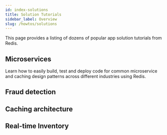 ```yaml
---
id: index-solutions
title: Solution Tutorials
sidebar_label: Overview
slug: /howtos/solutions
---
```



This page provides a listing of dozens of popular app solution tutorials from Redis.

## Microservices

Learn how to easily build, test and deploy code for common microservice and caching design patterns across different industries using Redis.

<div class="row">
  <div class="col">
    <RedisCard
      title="CQRS Pattern"
      description="How to build an e-commerce app using Redis with the CQRS Pattern"
      page="/howtos/solutions/microservices/cqrs"
    />
  </div>

<div class="col">
  <RedisCard
    title="Interservice Communication"
    description="Microservices Communication with Redis streams"
    page="/howtos/solutions/microservices/interservice-communication"
  />
</div>

</div>

<div class="row">
 <div class="col">
  <RedisCard
    title="Query Caching Pattern"
    description="How to use Redis for Query Caching"
    page="/howtos/solutions/microservices/caching"
  />
</div>

<div class="col">
  <RedisCard
    title="API Gateway Caching"
    description="How to use Redis for API Gateway Caching"
    page="/howtos/solutions/microservices/api-gateway-caching"
  />
</div>

</div>

## Fraud detection

<div class="row">
 <div class="col">
  <RedisCard
    title="Digital Identity Validation"
    description="How to Handle Digital Identity Validation Using Redis"
    page="/howtos/solutions/fraud-detection/digital-identity-validation"
  />
</div>

<div class="col">
  <RedisCard
    title="Transaction Risk Scoring"
    description="How to use Redis for Transaction risk scoring"
    page="/howtos/solutions/fraud-detection/transaction-risk-scoring"
  />
</div>

</div>

## Caching architecture

<div class="row">
 <div class="col">
  <RedisCard
    title="Write Behind Caching"
    description="How to use Redis for Write-behind Caching"
    page="/howtos/solutions/caching-architecture/write-behind"
  />
</div>

<div class="col">
  <RedisCard
    title="Write Through caching"
    description="How to use Redis for Write through caching strategy"
    page="/howtos/solutions/caching-architecture/write-through"
  />
</div>

</div>

<div class="row">
 <div class="col">
  <RedisCard
    title="Cache Prefetching"
    description="How to use Redis for Cache Prefetching Strategy"
    page="/howtos/solutions/caching-architecture/cache-prefetching"
  />
</div>

<div class="col">
  <RedisCard
    title="Cache Aside (Query Caching)"
    description="How to use Redis for Cache-aside"
    page="/howtos/solutions/microservices/caching"
  />
</div>

</div>

## Real-time Inventory

<div class="row">
 <div class="col">
  <RedisCard
    title="Available to Promise"
    description="Available to Promise in Real-time Inventory Using Redis"
    page="/howtos/solutions/real-time-inventory/available-to-promise"
  />
</div>

<div class="col">
  <RedisCard
    title="Real-time Local Inventory Search (GeoSpatial)"
    description="Real-time Local Inventory Search Using Redis"
    page="/howtos/solutions/real-time-inventory/local-inventory-search"
  />
</div>

</div>
